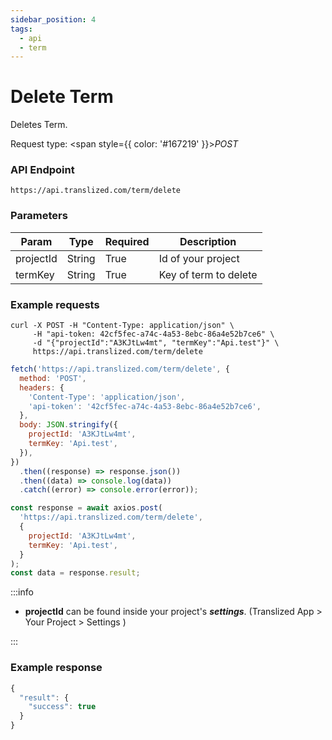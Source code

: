 ```yaml
---
sidebar_position: 4
tags:
  - api
  - term
---
```



# Delete Term

Deletes Term.

Request type: <span style={{ color: '#167219' }}>_POST_</span>

### API Endpoint

```url
https://api.translized.com/term/delete
```

### Parameters

| Param     | Type   | Required | Description           |
| --------- | ------ | -------- | --------------------- |
| projectId | String | True     | Id of your project    |
| termKey   | String | True     | Key of term to delete |

### Example requests

<Tabs className="api-tabs">
<TabItem value="cURL" label="cURL">

```curl
curl -X POST -H "Content-Type: application/json" \
     -H "api-token: 42cf5fec-a74c-4a53-8ebc-86a4e52b7ce6" \
     -d "{"projectId":"A3KJtLw4mt", "termKey":"Api.test"}" \
     https://api.translized.com/term/delete
```

</TabItem>
<TabItem value="js-fetch" label="Javascript Fetch">

```js
fetch('https://api.translized.com/term/delete', {
  method: 'POST',
  headers: {
    'Content-Type': 'application/json',
    'api-token': '42cf5fec-a74c-4a53-8ebc-86a4e52b7ce6',
  },
  body: JSON.stringify({
    projectId: 'A3KJtLw4mt',
    termKey: 'Api.test',
  }),
})
  .then((response) => response.json())
  .then((data) => console.log(data))
  .catch((error) => console.error(error));
```

  </TabItem>
  <TabItem value="js-axios" label="Javascript Axios">

```js
const response = await axios.post(
  'https://api.translized.com/term/delete',
  {
    projectId: 'A3KJtLw4mt',
    termKey: 'Api.test',
  }
);
const data = response.result;
```

  </TabItem>
</Tabs>

:::info

- **projectId** can be found inside your project's **_settings_**. (Translized App > Your Project > Settings )

:::

### Example response

```js
{
  "result": {
    "success": true
  }
}
```

